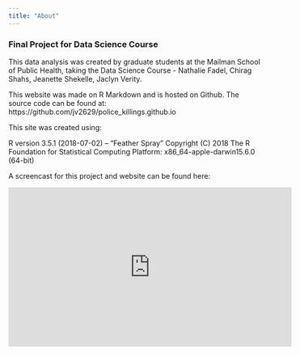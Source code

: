 ```yaml
---
title: "About"
---
```


### Final Project for Data Science Course

This data analysis was created by graduate students at the Mailman School of Public Health, taking the Data Science Course - Nathalie Fadel, Chirag Shahs, Jeanette Shekelle, Jaclyn Verity.

This website was made on R Markdown and is hosted on Github. The source code can be found at: https://github.com/jv2629/police_killings.github.io

This site was created using:

R version 3.5.1 (2018-07-02) – “Feather Spray” Copyright (C) 2018 The R Foundation for Statistical Computing Platform: x86_64-apple-darwin15.6.0 (64-bit)

A screencast for this project and website can be found here:

<iframe width="560" height="315" src="https://www.youtube.com/embed/2q6h_8UUEq4" frameborder="0" allow="accelerometer; autoplay; encrypted-media; gyroscope; picture-in-picture" allowfullscreen></iframe>
